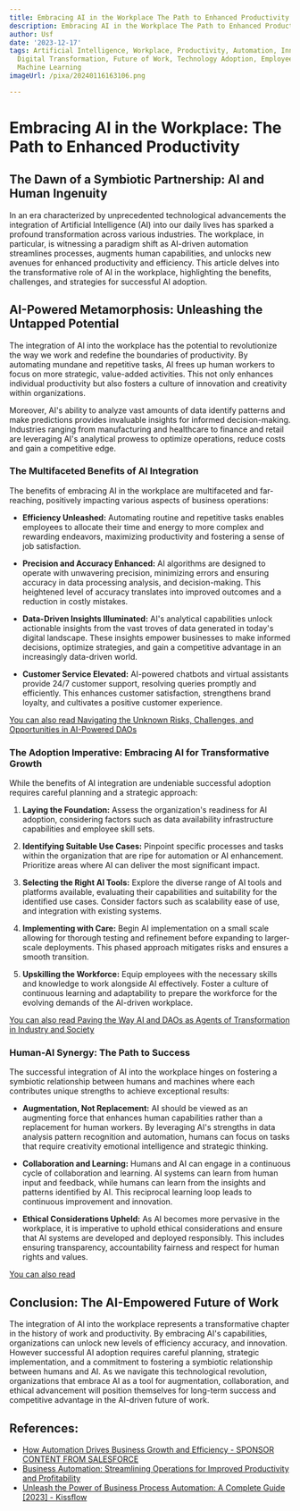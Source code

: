 ```yaml
---
title: Embracing AI in the Workplace The Path to Enhanced Productivity
description: Embracing AI in the Workplace The Path to Enhanced Productivity
author: Usf
date: '2023-12-17'
tags: Artificial Intelligence, Workplace, Productivity, Automation, Innovation, Efficiency,
  Digital Transformation, Future of Work, Technology Adoption, Employee Experience,
  Machine Learning
imageUrl: /pixa/20240116163106.png

---
```

# Embracing AI in the Workplace: The Path to Enhanced Productivity

##  The Dawn of a Symbiotic Partnership: AI  and Human Ingenuity

In  an era  characterized  by unprecedented technological advancements the integration of Artificial Intelligence (AI) into our daily lives has  sparked a profound transformation across various industries. The workplace, in particular,  is witnessing a paradigm shift as AI-driven automation streamlines processes, augments  human capabilities,  and unlocks new avenues for enhanced productivity and efficiency. This article delves into the transformative role of AI in the workplace, highlighting the  benefits, challenges, and strategies for  successful AI adoption.

## AI-Powered Metamorphosis: Unleashing  the Untapped Potential

The integration of  AI into the workplace has the potential to revolutionize the way we work  and redefine the boundaries of productivity. By automating mundane and  repetitive tasks, AI frees up human workers to focus on more strategic, value-added activities. This not only enhances individual productivity but also fosters a culture of innovation  and creativity within organizations.

Moreover, AI's ability to analyze vast  amounts of data identify patterns and make predictions provides invaluable insights for informed  decision-making. Industries ranging from manufacturing and healthcare to finance and retail are leveraging AI's analytical prowess to optimize operations, reduce costs  and gain a competitive edge.

### The Multifaceted Benefits of AI Integration

The benefits of embracing AI in the workplace are multifaceted and far-reaching, positively impacting various aspects of business operations:

- **Efficiency Unleashed:** Automating routine and repetitive tasks enables employees to allocate their time and energy to more complex and rewarding endeavors, maximizing productivity and fostering a sense of job satisfaction.

-  **Precision and Accuracy Enhanced:** AI algorithms are  designed to operate with unwavering precision, minimizing errors and ensuring accuracy in data processing analysis, and decision-making.  This heightened level of accuracy translates into improved outcomes and a  reduction  in costly mistakes.

- **Data-Driven Insights Illuminated:** AI's analytical  capabilities unlock actionable insights from the vast troves of data generated in today's digital landscape. These  insights empower businesses to make informed decisions, optimize strategies, and  gain a competitive  advantage in an increasingly data-driven  world.

- **Customer Service Elevated:** AI-powered  chatbots and virtual assistants provide 24/7 customer support, resolving  queries promptly and efficiently. This enhances customer satisfaction, strengthens brand loyalty, and cultivates a positive customer experience.

[You can  also read Navigating  the Unknown Risks, Challenges,  and Opportunities in AI-Powered DAOs](Navigating%20the%20Unknown%20Risks%2C%20Challenges%2C%20and%20Opportunities%20in%20AI-Powered%20DAOs)


### The  Adoption Imperative: Embracing AI for Transformative Growth

While the benefits of AI integration are undeniable successful adoption requires careful planning and a strategic approach:

1. **Laying the Foundation:** Assess the organization's readiness for AI adoption, considering  factors such as data availability infrastructure capabilities and employee skill sets.

2.  **Identifying  Suitable Use Cases:** Pinpoint specific processes and tasks within the  organization that are ripe for automation or AI enhancement. Prioritize areas  where AI can deliver the  most significant  impact.

3. **Selecting the Right AI Tools:** Explore the  diverse range of AI tools and platforms available, evaluating their capabilities and suitability for the  identified use cases. Consider factors such as scalability ease of use, and integration with existing systems.

4. **Implementing with  Care:** Begin AI  implementation on a small scale allowing for thorough testing and  refinement before expanding to larger-scale deployments.  This phased approach mitigates risks  and ensures a smooth transition.

5.  **Upskilling the Workforce:** Equip employees  with the necessary skills and knowledge to work alongside AI  effectively. Foster  a culture of continuous learning and  adaptability to prepare the workforce for  the evolving demands of the AI-driven workplace.

[You can also read Paving the Way AI  and DAOs  as Agents of Transformation in Industry and Society](Paving%20the%20Way%20AI%20and%20DAOs%20as%20Agents%20of%20Transformation%20in%20Industry%20and%20Society)


### Human-AI Synergy: The Path to Success

The successful integration of  AI into the  workplace hinges on fostering a  symbiotic relationship between humans and machines where  each contributes unique strengths to achieve exceptional results:

- **Augmentation,  Not Replacement:** AI should be viewed as an augmenting force that enhances human capabilities rather  than a replacement for human workers. By leveraging AI's strengths in data analysis pattern  recognition and automation, humans can focus on tasks that require  creativity emotional intelligence and strategic thinking.

- **Collaboration and Learning:** Humans and  AI can engage in a continuous cycle of  collaboration and learning. AI systems can learn from human input and feedback, while  humans can learn from the insights and patterns identified by  AI. This reciprocal learning loop leads to continuous improvement and innovation.

- **Ethical Considerations Upheld:** As AI  becomes more  pervasive in the workplace, it  is  imperative to uphold ethical considerations and ensure that AI  systems are developed and deployed responsibly.  This includes ensuring transparency, accountability fairness and respect for human rights and values.

[You can also read ]()


## Conclusion: The AI-Empowered Future of Work

The integration  of AI into the workplace represents a transformative chapter in the history of work and productivity. By embracing AI's capabilities, organizations can unlock new levels of efficiency accuracy, and innovation. However successful AI adoption requires careful planning, strategic  implementation, and  a commitment to  fostering a symbiotic relationship between humans and AI. As we navigate  this technological revolution,  organizations that embrace  AI as a tool for augmentation, collaboration, and ethical advancement will position themselves for long-term success  and competitive advantage in the AI-driven future of work.

## References:
- [How Automation Drives Business Growth and Efficiency - SPONSOR CONTENT FROM SALESFORCE](https://hbr.org/sponsored/2023/04/how-automation-drives-business-growth-and-efficiency)
- [Business Automation: Streamlining Operations for Improved Productivity and Profitability](https://www.linkedin.com/pulse/business-automation-streamlining-operations-improved-ononiwu)
- [Unleash the Power of Business Process Automation: A Complete Guide [2023] - Kissflow](https://kissflow.com/workflow/bpm/business-process-automation/)
